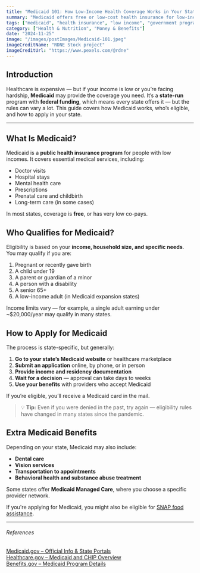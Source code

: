 ```yaml
---
title: "Medicaid 101: How Low-Income Health Coverage Works in Your State"
summary: "Medicaid offers free or low-cost health insurance for low-income individuals and families, but every state has different rules. This article explains who qualifies, what’s covered, and how to apply for Medicaid in your area."
tags: ["medicaid", "health insurance", "low income", "government programs", "state benefits"]
category: ["Health & Nutrition", "Money & Benefits"]
date: "2024-11-25"
image: "/images/postImages/Medicaid-101.jpeg"
imageCreditName: "RDNE Stock project"
imageCreditUrl: "https://www.pexels.com/@rdne"
---
```


## Introduction

Healthcare is expensive — but if your income is low or you’re facing hardship, **Medicaid** may provide the coverage you need. It’s a **state-run** program with **federal funding**, which means every state offers it — but the rules can vary a lot. This guide covers how Medicaid works, who’s eligible, and how to apply in your state.

<BenefitsCtaBanner />

***

## What Is Medicaid?

Medicaid is a **public health insurance program** for people with low incomes. It covers essential medical services, including:

- Doctor visits
- Hospital stays
- Mental health care
- Prescriptions
- Prenatal care and childbirth
- Long-term care (in some cases)

In most states, coverage is **free**, or has very low co-pays.

## Who Qualifies for Medicaid?

Eligibility is based on your **income, household size, and specific needs**. You may qualify if you are:

1. Pregnant or recently gave birth  
2. A child under 19  
3. A parent or guardian of a minor  
4. A person with a disability  
5. A senior 65+  
6. A low-income adult (in Medicaid expansion states)

Income limits vary — for example, a single adult earning under ~$20,000/year may qualify in many states.

## How to Apply for Medicaid

The process is state-specific, but generally:

1. **Go to your state’s Medicaid website** or healthcare marketplace  
2. **Submit an application** online, by phone, or in person  
3. **Provide income and residency documentation**  
4. **Wait for a decision** — approval can take days to weeks  
5. **Use your benefits** with providers who accept Medicaid

If you’re eligible, you’ll receive a Medicaid card in the mail.

> 💡 **Tip:** Even if you were denied in the past, try again — eligibility rules have changed in many states since the pandemic.

## Extra Medicaid Benefits

Depending on your state, Medicaid may also include:

- **Dental care**
- **Vision services**
- **Transportation to appointments**
- **Behavioral health and substance abuse treatment**

Some states offer **Medicaid Managed Care**, where you choose a specific provider network.

If you're applying for Medicaid, you might also be eligible for [SNAP food assistance](./how-to-apply-for-snap-benefits-food-stamps-without-the-confusion).

***

###### References

<div className="references">
<a href="https://www.medicaid.gov" target="_blank" rel="noopener noreferrer">Medicaid.gov – Official Info & State Portals</a><br />
<a href="https://www.healthcare.gov/medicaid-chip/" target="_blank" rel="noopener noreferrer">Healthcare.gov – Medicaid and CHIP Overview</a><br />
<a href="https://www.benefits.gov/benefit/605" target="_blank" rel="noopener noreferrer">Benefits.gov – Medicaid Program Details</a>
</div>